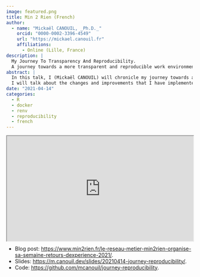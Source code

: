```yaml
---
image: featured.png
title: Min 2 Rien (French)
author:
  - name: "Mickaël CANOUIL, _Ph.D._"
    orcid: "0000-0002-3396-4549"
    url: "https://mickael.canouil.fr"
    affiliations:
      - Online (Lille, France)
description: |
  My Journey To Transparency And Reproducibility.
  A journey towards a more transparent and reproducible work environment using Docker and `renv`.
abstract: |
  In this talk, I (Mickaël CANOUIL) will chronicle my journey towards a more transparent and reproducible work environment.
  I will talk about the changes and improvements that I have implemented in my team, detailing the transition of infrastructure used when I arrived to an infrastructure using Docker and and the `renv` R package.
date: "2021-04-14"
categories:
  - R
  - docker
  - renv
  - reproducibility
  - french
---
```


:::{style="position:relative;padding-top:56.25%;"}
<iframe src="https://pod.univ-lille.fr/video/19711-semaine-retex-min2rien-2021-my-journey-to-transparency-and-reproducibility/?is_iframe=true" style="position:absolute;top:0;left:0;width:100%;height:100%;"></iframe>
:::

- Blog post: <https://www.min2rien.fr/le-reseau-metier-min2rien-organise-sa-semaine-retours-dexperience-2021/>.
- Slides: <https://m.canouil.dev/slides/20210414-journey-reproducibility/>.
- Code: <https://github.com/mcanouil/journey-reproducibility>.
